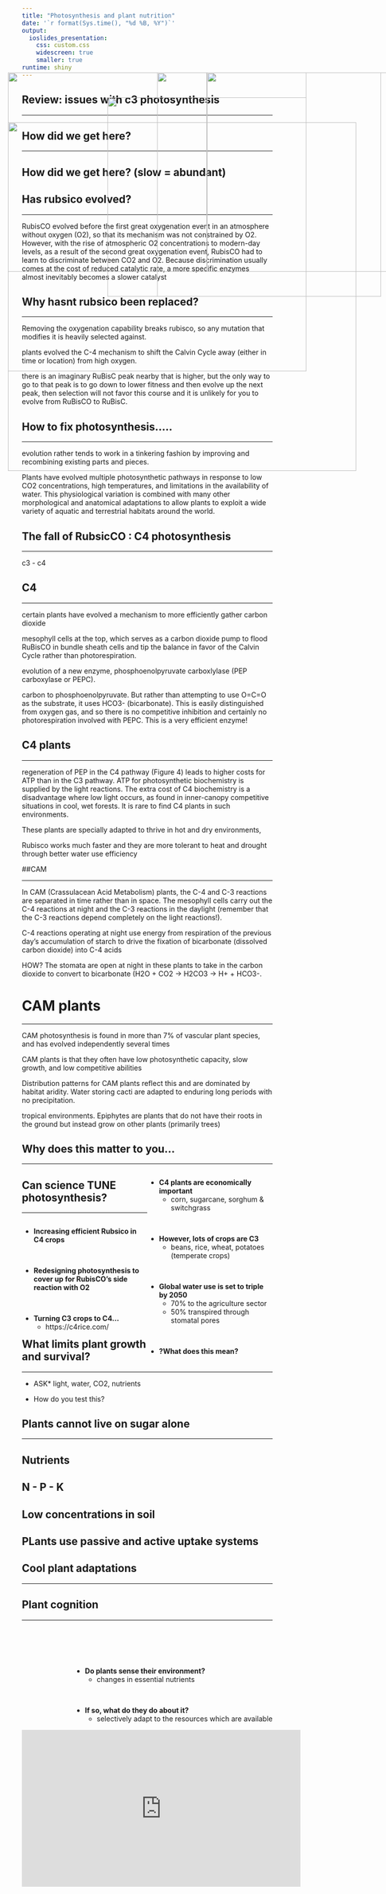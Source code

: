 ```yaml
---
title: "Photosynthesis and plant nutrition"
date: '`r format(Sys.time(), "%d %B, %Y")`'
output: 
  ioslides_presentation:
    css: custom.css
    widescreen: true
    smaller: true
runtime: shiny
---
```


## Review: issues with c3 photosynthesis
<hr>

<IMG STYLE="position:absolute; TOP:200px; LEFT:600px; WIDTH:400px; HEIGHT:400x" SRC="images/photorespiration.jpeg">

## How did we get here?
<hr>

<IMG STYLE="position:absolute; TOP:200px; LEFT:600px; WIDTH:400px; HEIGHT:400x" SRC="images/evolution_rubsico.jpg">

## How did we get here? (slow = abundant)


## Has rubsico evolved?
<hr>

RubisCO evolved before the first great oxygenation event in an atmosphere without oxygen (O2), so that its mechanism was not constrained by O2. However, with the rise of atmospheric O2 concentrations to modern-day levels, as a result of the second great oxygenation event, RubisCO had to learn to discriminate between CO2 and O2. Because discrimination usually comes at the cost of reduced catalytic rate, a more specific enzymes almost inevitably becomes a slower catalyst

<IMG STYLE="position:absolute; TOP:200px; LEFT:500px; WIDTH:450px; HEIGHT:450px" SRC="images/evol_rubisco.jpg">

## Why hasnt rubsico been replaced?
<hr>

Removing the oxygenation capability breaks rubisco, so any mutation that modifies it is heavily selected against. 

plants evolved the C-4 mechanism to shift the Calvin Cycle away (either in time or location) from high oxygen.

there is an imaginary RuBisC peak nearby that is higher, but the only way to go to that peak is to go down to lower fitness and then evolve up the next peak, then selection will not favor this course and it is unlikely for you to evolve from RuBisCO to RuBisC.

## How to fix photosynthesis.....
<hr>

evolution rather tends to work in a tinkering fashion by improving and recombining existing parts and pieces.

Plants have evolved multiple photosynthetic pathways in response to low CO2 concentrations, high temperatures, and limitations in the availability of water. This physiological variation is combined with many other morphological and anatomical adaptations to allow plants to exploit a wide variety of aquatic and terrestrial habitats around the world.

## The fall of RubsicCO : C4 photosynthesis
<hr>





c3 - c4

<IMG STYLE="position:absolute; TOP:200px; LEFT:600px; WIDTH:400px; HEIGHT:400x" SRC="images/c3c4cam.jpg">

<IMG STYLE="position:absolute; TOP:200px; LEFT:600px; WIDTH:400px; HEIGHT:400x" SRC="images/c3vsc4.jpg">

## C4
<hr>

certain plants have evolved a mechanism to more efficiently gather carbon dioxide

mesophyll cells at the top, which serves as a carbon dioxide pump to flood RuBisCO in bundle sheath cells and tip the balance in favor of the Calvin Cycle rather than photorespiration.

evolution of a new enzyme, phosphoenolpyruvate carboxlylase (PEP carboxylase or PEPC).

carbon to phosphoenolpyruvate. But rather than attempting to use O=C=O as the substrate, it uses HCO3- (bicarbonate). This is easily distinguished from oxygen gas, and so there is no competitive inhibition and certainly no photorespiration involved with PEPC. This is a very efficient enzyme!

<IMG STYLE="position:absolute; TOP:200px; LEFT:600px; WIDTH:400px; HEIGHT:400x" SRC="images/c4.jpg">

## C4 plants
<hr>

regeneration of PEP in the C4 pathway (Figure 4) leads to higher costs for ATP than in the C3 pathway. ATP for photosynthetic biochemistry is supplied by the light reactions. The extra cost of C4 biochemistry is a disadvantage where low light occurs, as found in inner-canopy competitive situations in cool, wet forests. It is rare to find C4 plants in such environments.

These plants are specially adapted to thrive in hot and dry environments,

Rubisco works much faster and they are more tolerant to heat and drought through better water use efficiency

<IMG STYLE="position:absolute; TOP:200px; LEFT:600px; WIDTH:400px; HEIGHT:400x" SRC="images/c4_distribution.jpg">

##CAM
<hr>

In CAM (Crassulacean Acid Metabolism) plants, the C-4 and C-3 reactions are separated in time rather than in space. The mesophyll cells carry out the C-4 reactions at night and the C-3 reactions in the daylight (remember that the C-3 reactions depend completely on the light reactions!).

C-4 reactions operating at night use energy from respiration of the previous day's accumulation of starch to drive the fixation of bicarbonate (dissolved carbon dioxide) into C-4 acids 

HOW?
The stomata are open at night in these plants to take in the carbon dioxide to convert to bicarbonate (H2O + CO2 → H2CO3 → H+ + HCO3-.

 

<IMG STYLE="position:absolute; TOP:200px; LEFT:600px; WIDTH:400px; HEIGHT:400x" SRC="images/cam.jpg">

# CAM plants
<hr>

CAM photosynthesis is found in more than 7% of vascular plant species, and has evolved independently several times

CAM plants is that they often have low photosynthetic capacity, slow growth, and low competitive abilities

Distribution patterns for CAM plants reflect this and are dominated by habitat aridity. Water storing cacti are adapted to enduring long periods with no precipitation.

 tropical environments. Epiphytes are plants that do not have their roots in the ground but instead grow on other plants (primarily trees)

## Why does this matter to you...
<hr>

<div style="float: right; width: 50%;">
* **C4 plants are economically important**
    + corn, sugarcane, sorghum & switchgrass

<br/>

* **However, lots of crops are C3**
    + beans, rice, wheat, potatoes (temperate crops)

<br/>

* **Global water use is set to triple by 2050**
    + 70%  to the agriculture sector
    + 50% transpired through stomatal pores

<br/>

* **?What does this mean?**
</div>

<IMG STYLE="position:absolute; TOP:300px; LEFT:200px; WIDTH:700px; HEIGHT:400x" SRC="images/dry_corn.jpg">

## 
<IMG STYLE="position:absolute; TOP:300px; LEFT:200px; WIDTH:700px; HEIGHT:400x" SRC="images/crops.jpg">


<IMG STYLE="position:absolute; TOP:300px; LEFT:200px; WIDTH:700px; HEIGHT:400x" SRC="images/crops2.jpg">

## Can science TUNE photosynthesis?
<hr>

<IMG STYLE="position:absolute; TOP:200px; LEFT:200px; WIDTH:600px; HEIGHT:400x" SRC="images/rubsico_fix.jpg">

<div style="float: right; width: 50%;">

* **Increasing efficient Rubsico in C4 crops**

<br/>

* **Redesigning photosynthesis to cover up for RubisCO's side reaction with O2**

<br/>

* **Turning C3 crops to C4...**
    + https://c4rice.com/

</div>


## What limits plant growth and survival?
<hr>

* ASK* light, water, CO2, nutrients

* How do you test this?

## Plants cannot live on sugar alone
<hr>

<IMG STYLE="position:absolute; TOP:200px; LEFT:200px; WIDTH:600px; HEIGHT:400x" SRC="images/tree.jpg">

## Nutrients

## N - P - K

<IMG STYLE="position:absolute; TOP:200px; LEFT:200px; WIDTH:400px; HEIGHT:400x" SRC="images/npk.jpg">

<IMG STYLE="position:absolute; TOP:200px; LEFT:600px; WIDTH:400px; HEIGHT:400x" SRC="images/npk2.jpeg">



## Low concentrations in soil



## PLants use passive and active uptake systems

## Cool plant adaptations
<hr>

<IMG STYLE="position:absolute; TOP:200px; LEFT:200px; WIDTH:600px; HEIGHT:400x" SRC="images/otherplants.jpg">


## Plant cognition
<hr>
<br/>
<br/>
<br/>

<div style="float: right; left: 50%;">

* **Do plants sense their environment?**
    + changes in essential nutrients

<br/>

* **If so, what do they do about it?**
    + selectively adapt to the resources which are available

</div>

<IMG STYLE="position:absolute; TOP:250px; LEFT:400px; WIDTH:400px; HEIGHT:400x" SRC="images/brains.jpg">

#
<iframe width="560" height="315" src="https://www.youtube.com/embed/GCRNHdGXTi4" frameborder="0" allow="autoplay; encrypted-media" allowfullscreen></iframe>